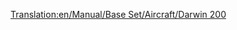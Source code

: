 [[Translation:en/Manual/Base Set/Aircraft/Darwin 200]]
{{en/Manual/Base Set/Aircraft/Aircraft|Cost=34.863 (69,726
|Speed=947 kph (592 MPH)
|Annual=4.359 (8,718)
|Designed=1967
|Lifespan=22
|Capacity=110 passengers & 15 bags of mail
|Description=A standard jet plane. Larger airports preferred.
|Real-life=Boeing 737
}}